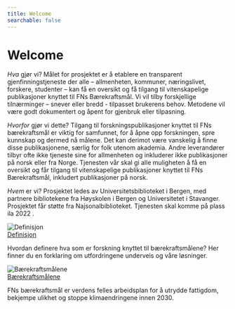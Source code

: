 ```yaml
---
title: Welcome
searchable: false
---
```


# Welcome

_Hva_ gjør vi? Målet for prosjektet er å etablere en transparent gjenfinningstjeneste der alle – allmenheten, kommuner, næringslivet, forskere, studenter – kan få en oversikt og få tilgang til vitenskapelige publikasjoner knyttet til FNs Bærekraftsmål. Vi vil tilby forskjellige tilnærminger – snever eller bredd - tilpasset brukerens behov. Metodene vil være godt dokumentert og åpent for gjenbruk eller tilpasning.

_Hvorfor_ gjør vi dette? Tilgang til forskningspublikasjoner knyttet til FNs bærekraftsmål er viktig for samfunnet, for å åpne opp forskningen, spre kunnskap og dermed nå målene. Det kan derimot være vanskelig å finne disse publikasjonene, særlig for folk utenom akademia. Andre leverandører tilbyr ofte ikke tjeneste sine for allmenheten og inkluderer ikke publikasjoner på norsk eller fra Norge. Tjenesten vår skal gi alle muligheten å få en oversikt og får tilgang til vitenskapelige publikasjoner knyttet til FNs Bærekraftsmål, inkludert publikasjoner på norsk.

_Hvem_ er vi? Prosjektet ledes av Universitetsbiblioteket i Bergen, med partnere bibliotekene fra Høyskolen i Bergen og Universitetet i Stavanger. Prosjektet får støtte fra Najsonalbiblioteket. Tjenesten skal komme på plass ila 2022 .

<div className="grid grid-cols-2 gap-5">
  <div className="rounded overflow-hidden shadow-lg">
    <img className="w-auto" src="images/image_r4sdg_500x450.png" alt="Definisjon" />
    <div className="px-6 py-4">
      <div className="font-bold text-xl mb-2">
        <a href="/definition">Definisjon</a>
      </div>
      <p className="">
        Hvordan definere hva som er forskning knyttet til bærekraftsmålene? Her finner du en forklaring om utfordringene underveis og våre løsninger.
      </p>
    </div>
  </div>

  <div className="rounded overflow-hidden shadow-lg">
    <img className="w-auto" src="images/image_barekraftshjulet_500x450.png" alt="Bærekraftsmålene" />
    <div className="px-6 py-4">
      <div className="font-bold text-xl mb-2">
        <a href="/sustainable-development-goals">Bærekraftsmålene</a>
      </div>
      <p className="">
        FNs bærekraftsmål er verdens felles arbeidsplan for å utrydde fattigdom, bekjempe ulikhet og stoppe klimaendringene innen 2030.
      </p>
    </div>
  </div>
</div>